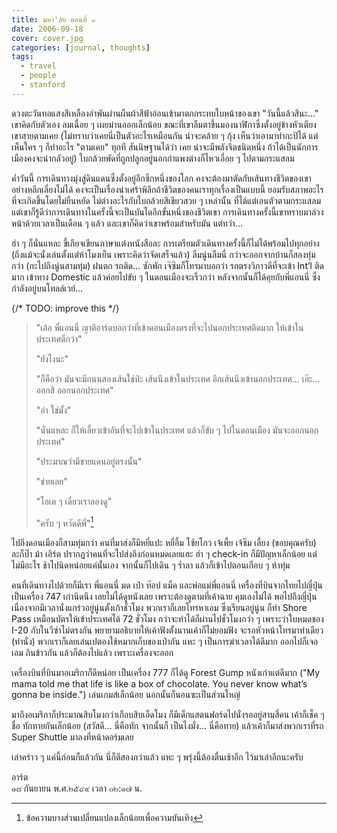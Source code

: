 ```yaml
---
title: มหา'ลัย ตอนที่ ๑
date: 2006-09-18
cover: cover.jpg
categories: [journal, thoughts]
tags:
  - travel
  - people
  - stanford
---
```


ดวงตะวันทอแสงสีเหลืองอำพันผ่านผืนผ้าสีฟ้าอ่อนเข้ามาตกกระทบใบหน้าของเขา "วันนี้แล้วสินะ..." เขาคิดกับตัวเอง ลมเฉื่อย ๆ เผยม่านออกเล็กน้อย ขณะที่เขาลืมตาขึ้นมองนาฬิกาซึ่งตั้งอยู่ข้างหัวเตียง เขาสายตามเคย (ไม่ทราบว่าเคยนี่เป็นตัวอะไรเหมือนกัน น่าจะคล้าย ๆ กุ้ง เห็นว่าเอามาทำกะปิได้ แต่เห็นใคร ๆ ก็ทำอะไร "ตามเคย" ทุกที สันนิษฐานได้ว่า เคย น่าจะมีพลังจิตชนิดหนึ่ง ถ้าได้เป็นนักการเมืองคงจะน่ากลัวอยู่) ใบกล้วยพัดที่ถูกปลูกอยู่นอกกำแพงต่างก็ไหวเอื่อย ๆ ไปตามกระแสลม

ค่ำวันนี้ การเดินทางมุ่งสู่ดินแดนซึ่งตั้งอยู่อีกซีกหนึ่งของโลก คงจะต้องมาตัดกับเส้นทางชีวิตของเขาอย่างหลีกเลี่ยงไม่ได้ คงจะเป็นเรื่องน่าเศร้าพิลึกถ้าชีวิตของคนเราทุกเรื่องเป็นแบบนี้ ยอมรับสภาพอะไรที่จะเกิดขึ้นโดยไม่ยืนหยัด ไม่ต่างอะไรกับใบกล้วยสีเขียวสวย ๆ เหล่านั้น ที่ได้แต่เอนตัวตามกระแสลม แต่เขาก็รู้ดีว่าการเดินทางในครั้งนี้จะเป็นบันไดอีกขั้นหนึ่งของชีวิตเขา การเดินทางครั้งนี้เขาทราบมาล่วงหน้าด้วยเวลาเป็นเดือน ๆ แล้ว และเขาก็คิดว่าเขาพร้อมสำหรับมัน แต่ทว่า...

ฮ่า ๆ ก็นั่นแหละ ขี้เกียจเขียนภาษาแต่งหนังสือละ การเตรียมตัวเดินทางครั้งนี้ก็ไม่ได้พร้อมไปทุกอย่าง (ถึงแม้จะนั่งเล่นตั้งแต่ห้าโมงเย็น เพราะคิดว่าจัดเสร็จแล้ว) ลืมนู่นลืมนี่ กว่าจะออกจากบ้านก็สองทุ่มกว่า (กะไปถึงนู่นสามทุ่ม) ฝนตก รถติด... ซักพัก เจ๊ซิมก็โทรมาบอกว่า รถตรงวิภาวดีที่จะเข้า Int’l ติดมาก เข้าทาง Domestic แล้วค่อยไปขับ ๆ ในดอนเมืองจะเร็วกว่า หลังจากนั้นก็ได้คุยกับพี่แอนนี่ ซึ่งกำลังอยู่บนโทลล์เวย์...

{/* TODO: improve this */}
> "เอ้อ พี่แอนนี่ ญาติอาร์ตบอกว่าที่เข้าดอนเมืองตรงที่จะไปนอกประเทศติดมาก ให้เข้าในประเทศดีกว่า"
>
> "ยังไงนะ"
>
> "ก็คือว่า มันจะมีถนนสองเส้นใช่ป่ะ เส้นนึงเข้าในประเทศ อีกเส้นนึงเข้านอกประเทศ... เอ๊ะ... ออกสิ ออกนอกประเทศ"
>
> "อ่า ใช่มั้ง"
>
> "นั่นแหละ ก็ให้เลี้ยวเข้าอันที่จะไปเข้าในประเทศ แล้วก็ขับ ๆ ไปในดอนเมือง มันจะออกนอกประเทศ"
>
> "ประมาณว่ามีชายแดนอยู่ตรงนั้น"
>
> "ช่ายเลย"
>
> "โอเค ๆ เดี๋ยวเราลองดู"
>
> "ครับ ๆ หวัดดีพี่"[^1]

[^1]: ข้อความบางส่วนเปลี่ยนแปลงเล็กน้อยเพื่อความบันเทิง

ไปถึงดอนเมืองก็สามทุ่มกว่า คนที่มาส่งก็มีหยี่แปะ หยี่อึ้ม โซ้ยโกว เจ้เพี้ย เจ้ซิม เลี้ยง (ขอบคุณครับ) ละก็ป๊า ม้า เอิร์ต ปรากฏว่าคนที่จะไปส่งถึงก่อนหมดเลยแฮะ ฮ่า ๆ check-in ก็มีปัญหาเล็กน้อย แต่ไม่มีอะไร ช้าไปนิดหน่อยแค่นั้นเอง จากนั้นก็ไปเดิน ๆ ร่ำลา แล้วก็เข้าไปตอนเกือบ ๆ ห้าทุ่ม

คนที่เดินทางไปด้วยก็มีเรา พี่แอนนี่ มด เป๋า ท๊อป แม็ค และพ่อแม่พี่แอนนี่ เครื่องที่บินจากไทยไปญี่ปุ่นเป็นเครื่อง 747 เก่านิดนึง เลยไม่ได้ดูหนังเลย เพราะต้องดูตามที่เค้าฉาย คุมเองไม่ได้ พอไปถึงญี่ปุ่น เนื่องจากมีเวลานั่งแกร่วอยู่นู่นตั้งเก้าชั่วโมง พวกเราก็เลยโทรหาเอม ซึ่งเรียนอยู่นู่น ก็ทำ Shore Pass เหมือนบัตรให้เข้าประเทศได้ 72 ชั่วโมง กว่าจะทำได้ก็ผ่านไปชั่วโมงกว่า ๆ เพราะว่าใบหมดของ I-20 กับในวีซ่าไม่ตรงกัน พยายามอธิบายให้เค้าฟังตั้งนานเค้าก็ไม่ยอมฟัง จะรอหัวหน้าโทรมาท่าเดียว (ท่านั่ง) พวกเราก็เลยเล่นเปตองใช้หมากเก็บของเป๋ากัน แหะ ๆ เป็นการฆ่าเวลาได้ดีมาก ออกไปก็เจอเอม กินข้าวกัน แล้วก็ต้องไปแล้ว เพราะเครื่องจะออก

เครื่องบินที่บินมาอเมริกาก็ดีหน่อย เป็นเครื่อง 777 ก็ได้ดู Forest Gump หนังเก่าแต่ดีมาก ("My mama told me that life is like a box of chocolate. You never know what’s gonna be inside.") เล่นเกมส์เล็กน้อย นอกนั้นก็นอนซะเป็นส่วนใหญ่

มาถึงอเมริกาก็ประมาณสิบโมงกว่าเกือบสิบเอ็ดโมง ก็มีเด็กแสตนฟอร์ดไปนั่งรออยู่สามสี่คน เค้าก็เช็ค ๆ ชื่อ ทักทายกันเล็กน้อย (สวัสดี... นี่คือทัก จากนั้นก็ เป็นไงมั่ง... นี่คือทาย) แล้วเค้าก็มาส่งพวกเราที่รถ Super Shuttle มาลงที่หน้าดอร์มเลย

เล่าคร่าว ๆ แค่นี้ก่อนก็แล้วกัน นี่ก็ตีสองกว่าแล้ว แหะ ๆ พรุ่งนี้ต้องตื่นเช้าอีก ไว้มาเล่าอีกนะครับ

อาร์ต  
๑๘ กันยายน พ.ศ.๒๕๔๙ เวลา ๐๒:๑๗ น.